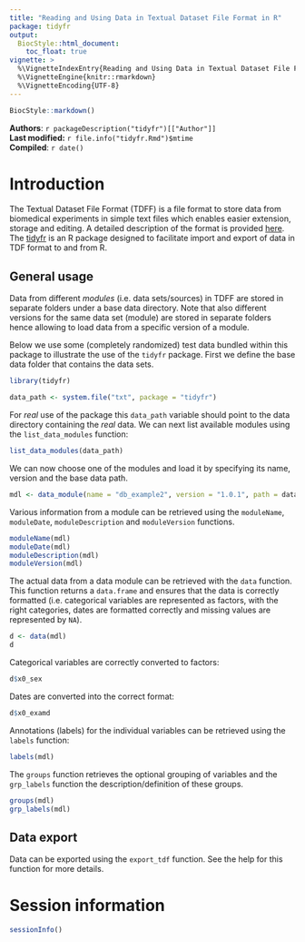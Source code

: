 ```yaml
---
title: "Reading and Using Data in Textual Dataset File Format in R"
package: tidyfr
output:
  BiocStyle::html_document:
    toc_float: true
vignette: >
  %\VignetteIndexEntry{Reading and Using Data in Textual Dataset File Format in R}
  %\VignetteEngine{knitr::rmarkdown}
  %\VignetteEncoding{UTF-8}
---
```


```r
BiocStyle::markdown()
```

**Authors**: `r packageDescription("tidyfr")[["Author"]] `<br />
**Last modified:** `r file.info("tidyfr.Rmd")$mtime`<br />
**Compiled**: `r date()`

# Introduction

The Textual Dataset File Format (TDFF) is a file format to store data from
biomedical experiments in simple text files which enables easier extension,
storage and editing. A detailed description of the format is provided
[here](https://wiki.gm.eurac.edu/index.php?title=Textual_Dataset_Format). The
[tidyfr](https://github.com/EuracBiomedicalResearch/tidyfr) is an R package
designed to facilitate import and export of data in TDF format to and from R.

## General usage

Data from different *modules* (i.e. data sets/sources) in TDFF are stored in
separate folders under a base data directory. Note that also different versions
for the same data set (module) are stored in separate folders hence allowing to
load data from a specific version of a module.

Below we use some (completely randomized) test data bundled within this package
to illustrate the use of the `tidyfr` package. First we define the base data
folder that contains the data sets.

```r
library(tidyfr)

data_path <- system.file("txt", package = "tidyfr")
```

For *real* use of the package this `data_path` variable should point to the data
directory containing the *real* data. We can next list available modules using
the `list_data_modules` function:

```r
list_data_modules(data_path)
```

We can now choose one of the modules and load it by specifying its name, version
and the base data path.

```r
mdl <- data_module(name = "db_example2", version = "1.0.1", path = data_path)
```

Various information from a module can be retrieved using the `moduleName`,
`moduleDate`, `moduleDescription` and `moduleVersion` functions.

```r
moduleName(mdl)
moduleDate(mdl)
moduleDescription(mdl)
moduleVersion(mdl)
```

The actual data from a data module can be retrieved with the `data`
function. This function returns a `data.frame` and ensures that the data is
correctly formatted (i.e. categorical variables are represented as factors, with
the right categories, dates are formatted correctly and missing values are
represented by `NA`).

```r
d <- data(mdl)
d
```

Categorical variables are correctly converted to factors:

```r
d$x0_sex
```

Dates are converted into the correct format:

```r
d$x0_examd
```

Annotations (labels) for the individual variables can be retrieved using the
`labels` function:

```r
labels(mdl)
```

The `groups` function retrieves the optional grouping of variables and the
`grp_labels` function the description/definition of these groups.

```r
groups(mdl)
grp_labels(mdl)
```


## Data export

Data can be exported using the `export_tdf` function. See the help for this
function for more details.

# Session information

```r
sessionInfo()
```
